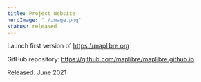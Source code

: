 ```yaml
---
title: Project Website
heroImage: './image.png'
status: released
---
```


Launch first version of https://maplibre.org

GitHub repository: https://github.com/maplibre/maplibre.github.io

Released: June 2021
